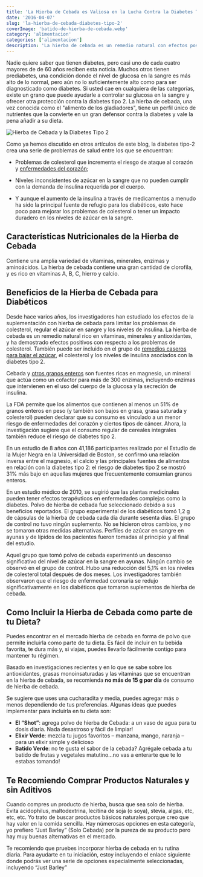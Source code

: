 ```yaml
---
title: 'La Hierba de Cebada es Valiosa en la Lucha Contra la Diabetes Tipo 2'
date: '2016-04-07'
slug: 'la-hierba-de-cebada-diabetes-tipo-2'
coverImage: 'batido-de-hierba-de-cebada.webp'
category: 'alimentacion'
categories: ['alimentacion']
description: 'La hierba de cebada es un remedio natural con efectos positivos a los problemas de colesterol, azúcar y niveles de insulina de la diabetes tipo 2.'
---
```


Nadie quiere saber que tienen diabetes, pero casi uno de cada cuatro mayores de de 60 años reciben esta noticia. Muchos otros tienen prediabetes, una condición donde el nivel de glucosa en la sangre es más alto de lo normal, pero aún no lo suficientemente alto como para ser diagnosticado como diabetes. Si usted cae en cualquiera de las categorías, existe un grano que puede ayudarle a controlar su glucosa en la sangre y ofrecer otra protección contra la diabetes tipo 2. La hierba de cebada, una vez conocida como el "alimento de los gladiadores", tiene un perfil único de nutrientes que la convierte en un gran defensor contra la diabetes y vale la pena añadir a su dieta.

![Hierba de Cebada y la Diabetes Tipo 2](images/batido-de-hierba-de-cebada.webp)

Como ya hemos discutido en otros artículos de este blog, la diabetes tipo-2 crea una serie de problemas de salud entre los que se encuentran:

- Problemas de colesterol que incrementa el riesgo de ataque al corazón y [enfermedades del corazón](/diabetes-y-los-problemas-coronarios/);

- Niveles inconsistentes de azúcar en la sangre que no pueden cumplir con la demanda de insulina requerida por el cuerpo.

- Y aunque el aumento de la insulina a través de medicamentos a menudo ha sido la principal fuente de refugio para los diabéticos, esto hace poco para mejorar los problemas de colesterol o tener un impacto duradero en los niveles de azúcar en la sangre.

## Características Nutricionales de la Hierba de Cebada

Contiene una amplia variedad de vitaminas, minerales, enzimas y aminoácidos. La hierba de cebada contiene una gran cantidad de clorofila, y es rico en vitaminas A, B, C, hierro y calcio.

## Beneficios de la Hierba de Cebada para Diabéticos

Desde hace varios años, los investigadores han estudiado los efectos de la suplementación con hierba de cebada para limitar los problemas de colesterol, regular el azúcar en sangre y los niveles de insulina. La hierba de cebada es un remedio natural rico en vitaminas, minerales y antioxidantes, y ha demostrado efectos positivos con respecto a los problemas de colesterol. También puede ser incluido en el grupo de [remedios caseros para bajar el azúcar](/remedios-caseros-para-bajar-el-azucar), el colesterol y los niveles de insulina asociados con la diabetes tipo 2.

Cebada y [otros granos enteros](/granos-con-bajo-indice-glicemico/) son fuentes ricas en magnesio, un mineral que actúa como un cofactor para más de 300 enzimas, incluyendo enzimas que intervienen en el uso del cuerpo de la glucosa y la secreción de insulina.

La FDA permite que los alimentos que contienen al menos un 51% de granos enteros en peso (y también son bajos en grasa, grasa saturada y colesterol) pueden declarar que su consumo es vinculado a un menor riesgo de enfermedades del corazón y ciertos tipos de cáncer. Ahora, la investigación sugiere que el consumo regular de cereales integrales también reduce el riesgo de diabetes tipo 2.

En un estudio de 8 años con 41,186 participantes realizado por el Estudio de la Mujer Negra en la Universidad de Boston, se confirmó una relación inversa entre el magnesio, el calcio y las principales fuentes de alimentos en relación con la diabetes tipo 2: el riesgo de diabetes tipo 2 se mostró 31% más bajo en aquellas mujeres que frecuentemente consumían granos enteros.

En un estudio médico de 2010, se sugirió que las plantas medicinales pueden tener efectos terapéuticos en enfermedades complejas como la diabetes. Polvo de hierba de cebada fue seleccionado debido a sus beneficios reportados. El grupo experimental de los diabéticos tomó 1,2 g de cápsulas de la hierba de cebada cada día durante sesenta días. El grupo de control no tuvo ningún suplemento. No se hicieron otros cambios, y no se tomaron otras medidas alternativas. Perfiles de azúcar en sangre en ayunas y de lípidos de los pacientes fueron tomadas al principio y al final del estudio.

Aquel grupo que tomó polvo de cebada experimentó un descenso significativo del nivel de azúcar en la sangre en ayunas. Ningún cambio se observó en el grupo de control. Hubo una reducción del 5,1% en los niveles de colesterol total después de dos meses. Los investigadores también observaron que el riesgo de enfermedad coronaria se redujo significativamente en los diabéticos que tomaron suplementos de hierba de cebada.

## Como Incluir la Hierba de Cebada como parte de tu Dieta?

Puedes encontrar en el mercado hierba de cebada en forma de polvo que permite incluirla como parte de tu dieta. Es fácil de incluir en tu bebida favorita, te dura más y, si viajas, puedes llevarlo fácilmente contigo para mantener tu régimen.

Basado en investigaciones recientes y en lo que se sabe sobre los antioxidantes, grasas monoinsaturadas y las vitaminas que se encuentran en la hierba de cebada, se recomienda **no más de 15 g por día** de consumo de hierba de cebada.

Se sugiere que uses una cucharadita y media, puedes agregar más o menos dependiendo de tus preferencias. Algunas ideas que puedes implementar para incluirla en tu dieta son:

- **El “Shot”**: agrega polvo de hierba de Cebada: a un vaso de agua para tu dosis diaria. Nada desastroso y fácil de limpiar!
- **Elixir Verde**: mezcla tu jugos favoritos – manzana, mango, naranja – para un elixir simple y delicioso
- **Batido Verde**: no te gusta el sabor de la cebada? Agrégale cebada a tu batido de frutas y vegetales matutino…no vas a enterarte que te lo estabas tomando!

## Te Recomiendo Comprar Productos Naturales y sin Aditivos

Cuando compres un producto de hierba, busca que sea solo de hierba. Evita acidophilus, maltodextrina, lecitina de soja (o soya), stevia, algas, etc, etc, etc. Yo trato de buscar productos básicos naturales porque creo que hay valor en la comida sencilla. Hay númerosas opciones en esta categoría, yo prefiero “Just Barley” (Solo Cebada) por la pureza de su producto pero hay muy buenas alternativas en el mercado.

Te recomiendo que pruebes incorporar hierba de cebada en tu rutina diaria. Para ayudarte en tu iniciación, estoy incluyendo el enlace siguiente donde podrás ver una serie de opciones especialmente seleccionadas, incluyendo “Just Barley”

